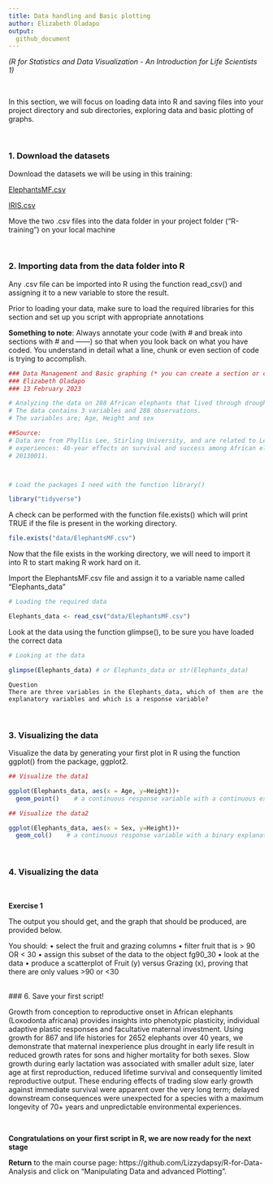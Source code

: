 ```yaml
---
title: Data handling and Basic plotting
author: Elizabeth Oladapo
output:
  github_document
---
```


*(R for Statistics and Data Visualization - An Introduction for Life Scientists 1)*


<br/>

In this section, we will focus on loading data into R and saving files into your project directory and sub directories, exploring data and basic plotting of graphs. 

<br/>

### 1. Download the datasets

Download the datasets we will be using in this training: 

[ElephantsMF.csv](http://rcg.group.shef.ac.uk/courses/R/Dataset/ElephantsMF.csv) 

[IRIS.csv](http://rcg.group.shef.ac.uk/courses/R/Dataset/IRIS.csv)

Move the two .csv files into the data folder in your project folder ("R-training") on your local machine

<br/>

### 2. Importing data from the data folder into R

Any .csv file can be imported into R using the function read_csv() and assigning it to a new variable to store the result.
<br/>

Prior to loading your data, make sure to load the required libraries for this section and set up you script with appropriate annotations

__Something to note__: Always annotate your code (with # and break into sections with # and ------) so that when you look back on what you have coded. You understand in detail what a line, chunk or even section of code is trying to accomplish.

```r
### Data Management and Basic graphing (* you can create a section or chapter by putting "----" @ the end of this line)
### Elizabeth Oladapo
### 13 February 2023

# Analyzing the data on 288 African elephants that lived through droughts in the first two years of life.
# The data contains 3 variables and 288 observations.
# The variables are; Age, Height and sex

##Source:
# Data are from Phyllis Lee, Stirling University, and are related to Lee, P., et al. (2013), "Enduring consequences of early 
# experiences: 40-year effects on survival and success among African elephants," Biology Letters, 9: 
# 20130011.



# Load the packages I need with the function library()

library("tidyverse")

```



A check can be performed with  the function file.exists() which will print TRUE if the file is present in the working directory.

```r

file.exists("data/ElephantsMF.csv")

```

Now that the file exists in the working directory, we will need to import it into R to start making R work hard on it.

Import the ElephantsMF.csv file and assign it to a variable name called "Elephants_data"

```r
# Loading the required data

Elephants_data <- read_csv("data/ElephantsMF.csv")

```

Look at the data using the function glimpse(), to be sure you have loaded the correct data
```r
# Looking at the data

glimpse(Elephants_data) # or Elephants_data or str(Elephants_data)

```

```
Question
There are three variables in the Elephants_data, which of them are the explanatory variables and which is a response variable?

```

<br/>

### 3. Visualizing the data

Visualize the data by generating your first plot in R using the function ggplot() from the package, ggplot2.

```r

## Visualize the data1

ggplot(Elephants_data, aes(x = Age, y=Height))+
  geom_point()    # a continuous response variable with a continuous explanatory variable producing scatterplot

```
```r

## Visualize the data2

ggplot(Elephants_data, aes(x = Sex, y=Height))+
  geom_col()    # a continuous response variable with a binary explanatory variable producing barcharts

```
<br/>

### 4. Visualizing the data



<br/>

__Exercise 1__

The output you should get, and the graph
that should be produced, are provided below.

You should:
• select the fruit and grazing columns
• filter fruit that is > 90 OR < 30
• assign this subset of the data to the object fg90_30
• look at the data
• produce a scatterplot of Fruit (y) versus Grazing (x), proving that there are only values >90 or <30


<br/>
### 6. Save your first script!







Growth from conception to reproductive onset in African elephants (Loxodonta africana) provides insights into phenotypic plasticity, individual adaptive plastic responses and facultative maternal investment. Using growth for 867 and life histories for 2652 elephants over 40 years, we demonstrate that maternal inexperience plus drought in early life result in reduced growth rates for sons and higher mortality for both sexes. Slow growth during early lactation was associated with smaller adult size, later age at first reproduction, reduced lifetime survival and consequently limited reproductive output. These enduring effects of trading slow early growth against immediate survival were apparent over the very long term; delayed downstream consequences were unexpected for a species with a maximum longevity of 70+ years and unpredictable environmental experiences.








<br/>

__Congratulations on your first script in R, we are now ready for the next stage__

__Return__ to the main course page:
https://github.com/Lizzydapsy/R-for-Data-Analysis and click on "Manipulating Data and advanced Plotting".